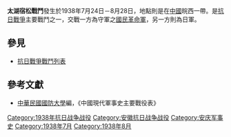 {{Infobox Military Conflict|
campaign=|
image=|
caption=|
conflict=太湖宿松戰鬥|
date=1938年7月24日－8月28日|
place=[[中國|中國]]皖西|
result=雙方於此地區不斷激戰月餘，雙方傷亡都相當慘重|
combatant1=中華民國國民革命軍四兵團21集團軍、31軍|
combatant2=日軍之中國派遣軍6師團、11旅團| 
commander1=李品仙、廖磊|
commander2=—|
strength1=|
strength2=|
casualties1=|
casualties2=|
}}
'''太湖宿松戰鬥'''發生於1938年7月24日－8月28日，地點則是在[[中國|中國]]皖西一帶。是[[抗日戰爭|抗日戰爭]]主要戰鬥之一，交戰一方為守軍之[[國民革命軍|國民革命軍]]，另一方則為日軍。
==參見==
*[[抗日戰爭戰鬥列表|抗日戰爭戰鬥列表]]
==參考文獻==
*[[中華民國|中華民國]][[國防大學_(臺灣)|國防大學]]編，《中國現代軍事史主要戰役表》

[[Category:1938年抗日战争战役|Category:1938年抗日战争战役]]
[[Category:安徽抗日战争战役|Category:安徽抗日战争战役]]
[[Category:安庆军事史|Category:安庆军事史]]
[[Category:1938年7月|Category:1938年7月]]
[[Category:1938年8月|Category:1938年8月]]